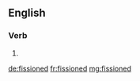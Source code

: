 ==English==

===Verb===
{{head|en|verb form}}

# {{en-past of|fission}}

[[de:fissioned]]
[[fr:fissioned]]
[[mg:fissioned]]